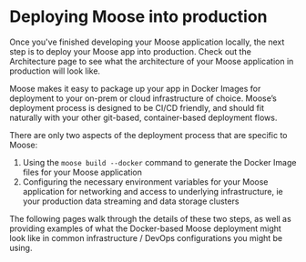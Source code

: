 # Deploying Moose into production

Once you've finished developing your Moose application locally, the next step is to deploy your Moose app into production. Check out the Architecture page to see what the architecture of your Moose application in production will look like.

Moose makes it easy to package up your app in Docker Images for deployment to your on-prem or cloud infrastructure of choice. Moose’s deployment process is designed to be CI/CD friendly, and should fit naturally with your other git-based, container-based deployment flows.

There are only two aspects of the deployment process that are specific to Moose:

1. Using the `moose build --docker` command to generate the Docker Image files for your Moose application
2. Configuring the necessary environment variables for your Moose application for networking and access to underlying infrastructure, ie your production data streaming and data storage clusters

The following pages walk through the details of these two steps, as well as providing examples of what the Docker-based Moose deployment might look like in common infrastructure / DevOps configurations you might be using.
